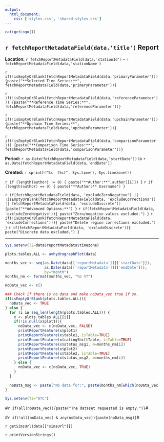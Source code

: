 ```yaml
---
output:
  html_document:
    css: ['styles.css', 'shared-styles.css']
---
```

<script>document.title="UV Hydro - " + `r fetchReportMetadataField(data,'stationId')`</script>
<div class="header">
<div>
<div class="header-logo">
```r
cat(getLogo())
```
</div>
<div class="header-title">
## `r fetchReportMetadataField(data,'title')` Report
</div>
</div>
<div class="header-labels">
<div class="header-col-left">
**Location:**  `r fetchReportMetadataField(data,'stationId')` - `r fetchReportMetadataField(data,'stationName')`

`r if(!isEmptyOrBlank(fetchReportMetadataField(data,'primaryParameter'))) {paste("**Selected Time Series:**",  fetchReportMetadataField(data,'primaryParameter'))}`

`r if(!isEmptyOrBlank(fetchReportMetadataField(data,'referenceParameter'))) {paste("**Reference Time Series:**",  fetchReportMetadataField(data,'referenceParameter'))}`

`r if(!isEmptyOrBlank(fetchReportMetadataField(data,'upchainParameter'))) {paste("**Upchain Time Series:**",  fetchReportMetadataField(data,'upchainParameter'))}`

`r if(!isEmptyOrBlank(fetchReportMetadataField(data,'comparisonParameter'))) {paste("**Comparison Time Series:**",  fetchReportMetadataField(data,'comparisonParameter'))}`

</div>
<div class="header-col-right">
**Period:**  `r as.Date(fetchReportMetadataField(data,'startDate'))` to `r as.Date(fetchReportMetadataField(data,'endDate'))`

**Created:**  `r sprintf("%s  (%s)", Sys.time(), Sys.timezone())`

`r if (length(author) != 0) { paste("**Author:**",author[[1]]) }`
`r if (length(author) == 0) { paste("**Author:** Username") }`
</div>
</div>

<div class="header">
`r if(fetchReportMetadataField(data, 'excludeZeroNegative') || !isEmptyOrBlank(fetchReportMetadataField(data, 'excludeCorrections')) || fetchReportMetadataField(data, 'excludeDiscrete')) {paste("**Advanced Options:**") }` 
`r if(fetchReportMetadataField(data, 'excludeZeroNegative')){ paste("Zero/negative values excluded.") }` 
`r if(!isEmptyOrBlank(fetchReportMetadataField(data, 'excludeCorrections'))){ paste("Delete region corrections excluded.") }` 
`r if(fetchReportMetadataField(data, 'excludeDiscrete')){ paste("Discrete data excluded.") }`
</div>
</div>

***

```r
Sys.setenv(TZ=data$reportMetadata$timezone)

plots.tables.ALL <- uvhydrographPlot(data)

months_vec <- seq(as.Date(data[['reportMetadata']][['startDate']]), 
                  as.Date(data[['reportMetadata']][['endDate']]), 
                  by="month")
months_nm <- format(months_vec, "%b %Y")

noData_vec <- c()

### Check if there is no data and make noData_vec true if so. 
if(isEmptyOrBlank(plots.tables.ALL)){
  noData_vec <- TRUE
} else {
  for (i in seq_len(length(plots.tables.ALL))) {
    x <- plots.tables.ALL[[i]]
    if(!is.null(x$plot1)){
      noData_vec <- c(noData_vec, FALSE)
      printReportFeature(x$plot1)
      printReportFeature(x$table1, isTable=TRUE)
      printReportFeature(x$ratingShiftTable, isTable=TRUE)
      printReportFeature(x$status_msg1, m=months_nm[i])
      printReportFeature(x$plot2)
      printReportFeature(x$table2, isTable=TRUE)
      printReportFeature(x$status_msg2, m=months_nm[i])
    } else {
      noData_vec <- c(noData_vec, TRUE)
    }
  }
  
  noData_msg <- paste("No data for:", paste(months_nm[which(noData_vec)], collapse=", "))
}

Sys.setenv(TZ="UTC")
```

#`r if(all(noData_vec)){paste("The dataset requested is empty.")}`#

#`r if(!all(noData_vec) & any(noData_vec)){paste(noData_msg)}`#

`r getSimsUrl(data[["simsUrl"]])`

`r printVersionStrings()`